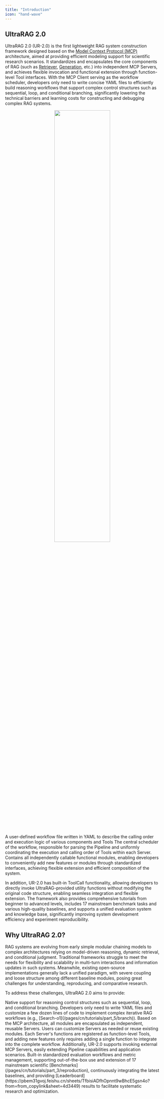 ```yaml
---
title: "Introduction"
icon: "hand-wave"
---
```


## UltraRAG 2.0

UltraRAG 2.0 (UR-2.0) is the first lightweight RAG system construction framework designed based on the [Model Context Protocol (MCP)](https://modelcontextprotocol.io/overview) architecture, aimed at providing efficient modeling support for scientific research scenarios. It standardizes and encapsulates the core components of RAG (such as [Retriever](/pages/cn/tutorials/part_1/retriever), [Generation](/pages/cn/tutorials/part_1/generation), etc.) into independent MCP Servers, and achieves flexible invocation and functional extension through function-level Tool interfaces. With the MCP Client serving as the workflow scheduler, developers only need to write concise YAML files to efficiently build reasoning workflows that support complex control structures such as sequential, loop, and conditional branching, significantly lowering the technical barriers and learning costs for constructing and debugging complex RAG systems.

<p align="center">
  <img src="/images/getting_started/intro.png" width="60%" />
</p>
<Columns cols={3}>

  <Card title="📑Pipeline">
    A user-defined workflow file written in YAML to describe the calling order and execution logic of various components and Tools
  </Card>
  <Card title="🕹️Client">
    The central scheduler of the workflow, responsible for parsing the Pipeline and uniformly coordinating the execution and calling order of Tools within each Server.
  </Card>
  <Card title="🔧Server">
    Contains all independently callable functional modules, enabling developers to conveniently add new features or modules through standardized interfaces, achieving flexible extension and efficient composition of the system.
  </Card>
</Columns>

In addition, UR-2.0 has built-in ToolCall functionality, allowing developers to directly invoke UltraRAG-provided utility functions without modifying the original code structure, enabling seamless integration and flexible extension. The framework also provides comprehensive tutorials from beginner to advanced levels, includes 17 mainstream benchmark tasks and various high-quality baselines, and supports a unified evaluation system and knowledge base, significantly improving system development efficiency and experiment reproducibility.

## Why UltraRAG 2.0?

RAG systems are evolving from early simple modular chaining models to complex architectures relying on model-driven reasoning, dynamic retrieval, and conditional judgment. Traditional frameworks struggle to meet the needs for flexibility and scalability in multi-turn interactions and information updates in such systems. Meanwhile, existing open-source implementations generally lack a unified paradigm, with severe coupling and loose structure among different baseline modules, posing great challenges for understanding, reproducing, and comparative research.

To address these challenges, UltraRAG 2.0 aims to provide:

<Card title="🚀Low-code construction of complex Pipelines">
  Native support for reasoning control structures such as sequential, loop, and conditional branching. Developers only need to write YAML files and customize a few dozen lines of code to implement complex iterative RAG workflows (e.g., [Search-o1](/pages/cn/tutorials/part_5/branch)).
</Card>

<Card title="⚡ Fast reproduction and functional extension">
  Based on the MCP architecture, all modules are encapsulated as independent, reusable Servers. Users can customize Servers as needed or reuse existing modules. Each Server's functions are registered as function-level Tools, and adding new features only requires adding a single function to integrate into the complete workflow. Additionally, UR-2.0 supports invoking external MCP Servers, easily extending Pipeline capabilities and application scenarios.
</Card>

<Card title="📊 Unified evaluation and comparison">
  Built-in standardized evaluation workflows and metric management, supporting out-of-the-box use and extension of 17 mainstream scientific [Benchmarks](/pages/cn/tutorials/part_3/reproduction), continuously integrating the latest baselines, and providing [Leaderboard](https://pbem31gvoj.feishu.cn/sheets/TfbisiADfhOpnnt9wBhcE5gsn4o?from=from_copylink&sheet=4d3449) results to facilitate systematic research and optimization.
</Card>
